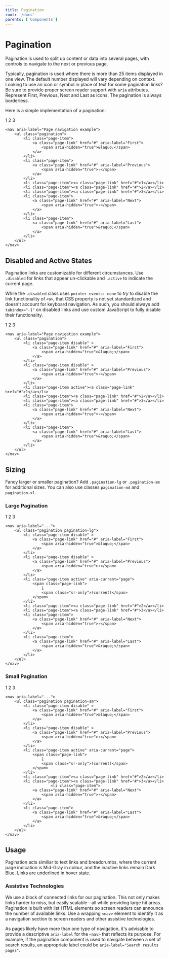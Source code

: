 ```yaml
---
title: Pagination
root: '/docs'
parents: ['Components']
---
```




# Pagination

Pagination is used to split up content or data into several pages, with controls to navigate to the next or previous page.

Typically, pagination is used where there is more than 25 items displayed in one view. The default number displayed will vary depending on context. Looking to use an icon or symbol in place of text for some pagination links? Be sure to provide proper screen reader support with `aria` attributes. Represent First, Previous, Next and Last as icons. The pagination is always borderless.

Here is a simple implementation of a pagination:

<Playground>
	<Pagination aria-label="Page navigation example">
		<PaginationItem>
			<PaginationLink first href="#" />
		</PaginationItem>
		<PaginationItem>
			<PaginationLink previous href="#" />
		</PaginationItem>
		<PaginationItem>
			<PaginationLink href="#">1</PaginationLink>
		</PaginationItem>
		<PaginationItem>
			<PaginationLink href="#">2</PaginationLink>
		</PaginationItem>
		<PaginationItem>
			<PaginationLink href="#">3</PaginationLink>
		</PaginationItem>
		<PaginationItem>
			<PaginationLink next href="#" />
		</PaginationItem>
		<PaginationItem>
			<PaginationLink last href="#" />
		</PaginationItem>
	</Pagination>
</Playground>

    <nav aria-label="Page navigation example">
        <ul class="pagination">
            <li class="page-item">
                <a class="page-link" href="#" aria-label="First">
                    <span aria-hidden="true">&laquo;</span>
                </a>
            </li>
            <li class="page-item">
                <a class="page-link" href="#" aria-label="Previous">
                    <span aria-hidden="true">‹</span>
                </a>
            </li>
            <li class="page-item"><a class="page-link" href="#">1</a></li>
            <li class="page-item"><a class="page-link" href="#">2</a></li>
            <li class="page-item"><a class="page-link" href="#">3</a></li>
            <li class="page-item">
                <a class="page-link" href="#" aria-label="Next">
                    <span aria-hidden="true">›</span>
                </a>
            </li>
            <li class="page-item">
                <a class="page-link" href="#" aria-label="Last">
                    <span aria-hidden="true">&raquo;</span>
                </a>
            </li>
        </ul>
    </nav>

## Disabled and Active States

Pagination links are customizable for different circumstances. Use `.disabled` for links that appear un-clickable and `.active` to indicate the current page.

While the `.disabled` class uses `pointer-events: none` to _try_ to disable the link functionality of `<a>`, that CSS property is not yet standardized and doesn't account for keyboard navigation. As such, you should always add `tabindex="-1"` on disabled links and use custom JavaScript to fully disable their functionality.

<Playground>
	<Pagination aria-label="Page navigation example">
		<PaginationItem disabled>
			<PaginationLink first href="#" />
		</PaginationItem>
		<PaginationItem disabled>
			<PaginationLink previous href="#" />
		</PaginationItem>
		<PaginationItem active>
			<PaginationLink href="#">1</PaginationLink>
		</PaginationItem>
		<PaginationItem>
			<PaginationLink href="#">2</PaginationLink>
		</PaginationItem>
		<PaginationItem>
			<PaginationLink href="#">3</PaginationLink>
		</PaginationItem>
		<PaginationItem>
			<PaginationLink next href="#" />
		</PaginationItem>
		<PaginationItem>
			<PaginationLink last href="#" />
		</PaginationItem>
	</Pagination>
</Playground>

    <nav aria-label="Page navigation example">
        <ul class="pagination">
            <li class="page-item disable" >
                <a class="page-link" href="#" aria-label="First">
                    <span aria-hidden="true">&laquo;</span>
                </a>
            </li>
            <li class="page-item disable" >
                <a class="page-link" href="#" aria-label="Previous">
                    <span aria-hidden="true">‹</span>
                </a>
            </li>
            <li class="page-item active"><a class="page-link" href="#">1</a></li>
            <li class="page-item"><a class="page-link" href="#">2</a></li>
            <li class="page-item"><a class="page-link" href="#">3</a></li>
            <li class="page-item">
                <a class="page-link" href="#" aria-label="Next">
                    <span aria-hidden="true">›</span>
                </a>
            </li>
            <li class="page-item">
                <a class="page-link" href="#" aria-label="Last">
                    <span aria-hidden="true">&raquo;</span>
                </a>
            </li>
        </ul>
    </nav>

## Sizing

Fancy larger or smaller pagination? Add `.pagination-lg` or `.pagination-sm` for additional sizes. You can also use classes `pagination-md` and `pagination-xl`.

### Large Pagination

<Playground>
	<Pagination size="lg" aria-label="Page navigation example">
		<PaginationItem>
			<PaginationLink first href="#" />
		</PaginationItem>
		<PaginationItem>
			<PaginationLink previous href="#" />
		</PaginationItem>
		<PaginationItem>
			<PaginationLink href="#">1</PaginationLink>
		</PaginationItem>
		<PaginationItem>
			<PaginationLink href="#">2</PaginationLink>
		</PaginationItem>
		<PaginationItem>
			<PaginationLink href="#">3</PaginationLink>
		</PaginationItem>
		<PaginationItem>
			<PaginationLink next href="#" />
		</PaginationItem>
		<PaginationItem>
			<PaginationLink last href="#" />
		</PaginationItem>
	</Pagination>
</Playground>

    <nav aria-label="...">
        <ul class="pagination pagination-lg">
            <li class="page-item disable" >
                <a class="page-link" href="#" aria-label="First">
                    <span aria-hidden="true">&laquo;</span>
                </a>
            </li>
            <li class="page-item disable" >
                <a class="page-link" href="#" aria-label="Previous">
                    <span aria-hidden="true">‹</span>
                </a>
            </li>
            <li class="page-item active" aria-current="page">
                <span class="page-link">
                    1
                    <span class="sr-only">(current)</span>
                </span>
            </li>
            <li class="page-item"><a class="page-link" href="#">2</a></li>
            <li class="page-item"><a class="page-link" href="#">3</a></li>
            <li class="page-item">
                <a class="page-link" href="#" aria-label="Next">
                    <span aria-hidden="true">›</span>
                </a>
            </li>
            <li class="page-item">
                <a class="page-link" href="#" aria-label="Last">
                    <span aria-hidden="true">&raquo;</span>
                </a>
            </li>
        </ul>
    </nav>

### Small Pagination

<Playground>
	<Pagination size="sm" aria-label="Page navigation example">
		<PaginationItem>
			<PaginationLink first href="#" />
		</PaginationItem>
		<PaginationItem>
			<PaginationLink previous href="#" />
		</PaginationItem>
		<PaginationItem>
			<PaginationLink href="#">1</PaginationLink>
		</PaginationItem>
		<PaginationItem>
			<PaginationLink href="#">2</PaginationLink>
		</PaginationItem>
		<PaginationItem>
			<PaginationLink href="#">3</PaginationLink>
		</PaginationItem>
		<PaginationItem>
			<PaginationLink next href="#" />
		</PaginationItem>
		<PaginationItem>
			<PaginationLink last href="#" />
		</PaginationItem>
	</Pagination>
</Playground>

    <nav aria-label="...">
        <ul class="pagination pagination-sm">
            <li class="page-item disable" >
                <a class="page-link" href="#" aria-label="First">
                    <span aria-hidden="true">&laquo;</span>
                </a>
            </li>
            <li class="page-item disable" >
                <a class="page-link" href="#" aria-label="Previous">
                    <span aria-hidden="true">‹</span>
                </a>
            </li>
            <li class="page-item active" aria-current="page">
                <span class="page-link">
                    1
                    <span class="sr-only">(current)</span>
                </span>
            </li>
            <li class="page-item"><a class="page-link" href="#">2</a></li>
            <li class="page-item"><a class="page-link" href="#">3</a></li>
                        <li class="page-item">
                <a class="page-link" href="#" aria-label="Next">
                    <span aria-hidden="true">›</span>
                </a>
            </li>
            <li class="page-item">
                <a class="page-link" href="#" aria-label="Last">
                    <span aria-hidden="true">&raquo;</span>
                </a>
            </li>
        </ul>
    </nav>

## Usage

Pagination acts similiar to text links and breadcrumbs, where the current page indication is Mid-Gray in colour, and the inactive links remain Dark Blue. Links are underlined in hover state.

### Assistive Technologies

We use a block of connected links for our pagination. This not only makes links harder to miss, but easily scalable—all while providing large hit areas. Pagination is built with list HTML elements so screen readers can announce the number of available links. Use a wrapping `<nav>` element to identify it as a navigation section to screen readers and other assistive technologies.

As pages likely have more than one type of navigation, it's advisable to provide a descriptive `aria-label` for the `<nav>` that reflects its purpose. For example, if the pagination component is used to navigate between a set of search results, an appropriate label could be `aria-label="Search results pages"`.

